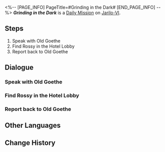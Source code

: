 <%-- [PAGE_INFO]
PageTitle=#Grinding in the Dark#
[END_PAGE_INFO] --%>
{{Stub|Dialogue.}}
{{Mission Infobox
|id            = 3011501
|title         = 
|image         = <!--Mission Grinding in the Dark.png-->
|type          = Daily
|event_name    = 
|chapter       = 
|requirements  = {{subst:void|<!--Unknown: {"Type":"Manual"}-->}}
|summary       = <!--official mission summary from Fate's Atlas-->
|characters    = Bova; Bova & Rossy; Old Goethe; Regin; Rossy; Trailblazer
|startLocation = [[Jarilo-VI]] - [[Hotel Lobby]]
|world         = Jarilo-VI
|area          = Hotel Lobby
|prev          = 
|next          = 
|rewards       = Credit*5,000
}}
'''''Grinding in the Dark''''' is a [[Daily Mission]] on [[Jarilo-VI]].

==Steps==
# Speak with Old Goethe
# Find Rossy in the Hotel Lobby
# Report back to Old Goethe

<!--
==Gameplay Notes==

--><!--
==Trial Character==

-->
==Dialogue==
{{Stub Dialogue}}

===Speak with Old Goethe{{subst:void|<!--301150101-->}}===
{{Mission Description|type=daily|location=Hotel Lobby|Old Goethe is usually very chatty, and you have never seen him speak so enigmatically before... Your curiosity is totally piqued by this mysterious old man and his secrets when he casually lets slip hints of his connection with a secret society.<br />Complete his assignment and find the truth!}}
{{Dialogue Start}}
:{{tx}}
{{Dialogue End}}

===Find Rossy in the Hotel Lobby{{subst:void|<!--301150102-->}}===
{{Dialogue Start}}
:{{tx}}
{{Dialogue End}}

===Report back to Old Goethe{{subst:void|<!--301150104-->}}===
{{Dialogue Start}}
:{{tx}}
{{Dialogue End}}

==Other Languages==
{{Other Languages
|en   = Grinding in the Dark
|zhs  = 躬耕于黑暗
|zht  = 躬耕於黑暗
|ja   = 闇に生きる
|ko   = 우리는 어둠 속에서 움직인다
|es   = Trabajo en las sombras
|fr   = Travailler dans l'ombre
|ru   = Мы действуем во тьме
|th   = ทำงานในความมืด
|vi   = Cày Trong Bóng Tối
|de   = Arbeit im Dunkeln
|id   = Bekerja dalam Kegelapan
|pt   = Grindando na Escuridão
}}

==Change History==
{{Change History|1.0}}
